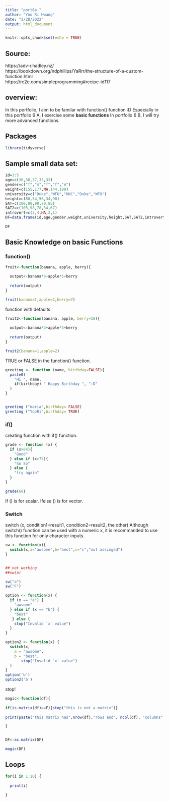 ```yaml
---
title: "port6a "
author: "Yoo Ri Hwang"
date: "2/28/2022"
output: html_document
---
```


```r
knitr::opts_chunk$set(echo = TRUE)
```

## Source:
https://adv-r.hadley.nz/   
https://bookdown.org/ndphillips/YaRrr/the-structure-of-a-custom-function.html   
https://rc2e.com/simpleprogramming#recipe-id117   

## overview:

In this portfolio, I aim to be familar with function() function :D
Especially in this portfolio 6 A, I exercise some **basic functions**
In portfolio 6 B, I will try more advanced functions.

## Packages

```r

library(tidyverse)

```

## Sample small data set: 

```r

id=1:5
age=c(30,30,37,35,33)
gender=c("f","m","f","f","m")
weight=c(155,177,NA,144,199)
university=c("Duke","WFU","UNC","Duke","WFU")
height=c(80,34,56,34,98)
SAT=c(100,80,90,70,85)
SAT2=c(105,98,78,34,67)
introvert=c(3,4,NA,2,1)
DF=data.frame(id,age,gender,weight,university,height,SAT,SAT2,introvert,stringsAsFactors = TRUE)

DF

```

## Basic Knowledge on basic Functions 


### function()

```r

fruit<-function(banana, apple, berry){
  
  output<-banana*3+apple*5+berry
  
  return(output)
}

fruit(banana=1,apple=2,berry=7)
```

function with defaults 

```r
fruit2<-function(banana, apple, berry=10){
  
  output<-banana*3+apple*5+berry
  
  return(output)
}

fruit2(banana=1,apple=2)

```

TRUE or FALSE in the function() function. 
```r
greeting <- function (name, birthday=FALSE){
  paste0(
    "Hi ", name, 
    if(birthday) " Happy Birthday ", ":D"
  )
}


greeting ("maria",birthday= FALSE)
greeting ("YooRi",birthday= TRUE)
```


### if()

creating function with if() function.
```r

grade <- function (x) {
  if (x>84){
    "Good"
  } else if (x>75){
    "So So"
  } else {
    "try again"
  }
}

```

```r

grade(60)
```


If () is for scalar. 
Ifelse () is for vector. 


### Switch 

switch (x, condition1=result1, condition2=result2, the other)
Although switch() function can be used with a numeric x,
it is recommanded to use this function for only character inputs.



```r

sw <- function(x){
  switch(x,a="awsome",b="best",c="c","not assinged")
}


## not working
##sw(a)

sw("a")
sw("F")
```


```r

option <- function(x) {
  if (x == "a") {
    "awsome"
  } else if (x == "b") {
    "best" 
   } else {
    stop("Invalid `x` value")
  }
}

option2 <- function(x) {
  switch(x,
    a = "awsome",
    b = "best",
       stop("Invalid `x` value")
  )
}
option('b')
option2('b')
```

stop! 
```r

magic<-function(df){
  
if(is.matrix(df)==F){stop("this is not a matrix")}
  
print(paste("this matrix has",nrow(df),"rows and", ncol(df), "columns", sep=" "))

}


DF<-as.matrix(DF)

magic(DF)
```

## Loops

```r

for(i in 1:10) {
  
  print(i)
  
}

```